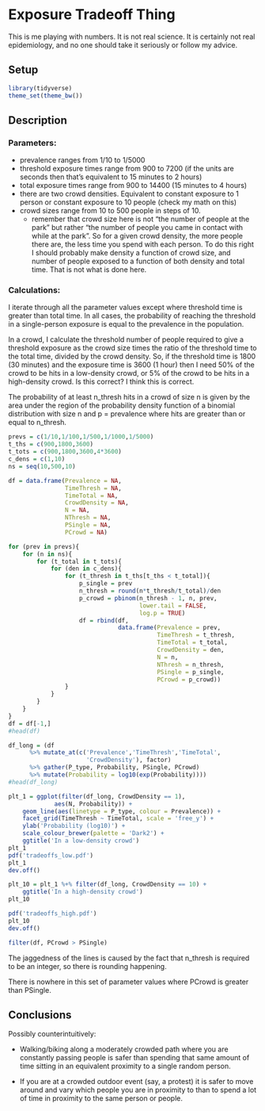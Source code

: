 Exposure Tradeoff Thing
=======================

This is me playing with numbers. It is not real science. It is certainly
not real epidemiology, and no one should take it seriously or follow my 
advice.

## Setup
```r
library(tidyverse)
theme_set(theme_bw())
```

## Description

### Parameters:

* prevalence ranges from 1/10 to 1/5000
* threshold exposure times range from 900 to 7200 (if the units are seconds 
then that's equivalent to 15 minutes to 2 hours)
* total exposure times range from 900 to 14400 (15 minutes to 4 hours)
* there are two crowd densities. Equivalent to constant exposure to 1 
person or constant exposure to 10 people (check my math on this)
* crowd sizes range from 10 to 500 people in steps of 10.
    * remember that crowd size here is not "the number of people at the 
    park" but rather "the number of people you came in contact with while
    at the park". So for a given crowd density, the more people there are,
    the less time you spend with each person. To do this right I should 
    probably make density a function of crowd size, and number of people
    exposed to a function of both density and total time. That is not what
    is done here.

### Calculations:

I iterate through all the parameter values except where threshold time
is greater than total time. In all cases, the probability of reaching the
threshold in a single-person exposure is equal to the prevalence in the 
population.

In a crowd, I calculate the threshold number of people required to give
a threshold exposure as the crowd size times the ratio of the threshold time
to the total time, divided by the crowd density. So, if the threshold time 
is 1800 (30 minutes) and the exposure time is 3600 (1 hour) then I need
50% of the crowd to be hits in a low-density crowd, or 5% of the crowd
to be hits in a high-density crowd. Is this correct? I think this is
correct.

The probability of at least n_thresh hits in a crowd of size n is given by
the area under the region of the probability density function of a
binomial distribution with size n and p = prevalence where hits are greater
than or equal to n_thresh.

```r
prevs = c(1/10,1/100,1/500,1/1000,1/5000)
t_ths = c(900,1800,3600)
t_tots = c(900,1800,3600,4*3600)
c_dens = c(1,10)
ns = seq(10,500,10)

df = data.frame(Prevalence = NA, 
                TimeThresh = NA, 
                TimeTotal = NA, 
                CrowdDensity = NA,
                N = NA, 
                NThresh = NA, 
                PSingle = NA, 
                PCrowd = NA)

for (prev in prevs){
    for (n in ns){
        for (t_total in t_tots){
            for (den in c_dens){
                for (t_thresh in t_ths[t_ths < t_total]){
                    p_single = prev
                    n_thresh = round(n*t_thresh/t_total)/den
                    p_crowd = pbinom(n_thresh - 1, n, prev,
                                     lower.tail = FALSE,
                                     log.p = TRUE)
                    df = rbind(df,
                               data.frame(Prevalence = prev,
                                          TimeThresh = t_thresh,
                                          TimeTotal = t_total,
                                          CrowdDensity = den,
                                          N = n,
                                          NThresh = n_thresh,
                                          PSingle = p_single,
                                          PCrowd = p_crowd))
                }
            }
        }
    }
}
df = df[-1,]
#head(df)

df_long = (df
      %>% mutate_at(c('Prevalence','TimeThresh','TimeTotal',
                      'CrowdDensity'), factor)
      %>% gather(P_type, Probability, PSingle, PCrowd)
      %>% mutate(Probability = log10(exp(Probability))))
#head(df_long)

plt_1 = ggplot(filter(df_long, CrowdDensity == 1), 
             aes(N, Probability)) +
    geom_line(aes(linetype = P_type, colour = Prevalence)) +
    facet_grid(TimeThresh ~ TimeTotal, scale = 'free_y') +
    ylab('Probability (log10)') +
    scale_colour_brewer(palette = 'Dark2') +
    ggtitle('In a low-density crowd')
plt_1
pdf('tradeoffs_low.pdf')
plt_1
dev.off()

plt_10 = plt_1 %+% filter(df_long, CrowdDensity == 10) +
    ggtitle('In a high-density crowd')
plt_10

pdf('tradeoffs_high.pdf')
plt_10
dev.off()

filter(df, PCrowd > PSingle)
```

The jaggedness of the lines is caused by the fact that n_thresh is required
to be an integer, so there is rounding happening.

There is nowhere in this set of parameter values where PCrowd is greater 
than PSingle.

## Conclusions

Possibly counterintuitively:

* Walking/biking along a moderately crowded path where you are constantly 
passing people is safer than spending that same amount of time sitting in 
an equivalent proximity to a single random person.

* If you are at a crowded outdoor event (say, a protest) it is safer to move
around and vary which people you are in proximity to than to spend a lot
of time in proximity to the same person or people.